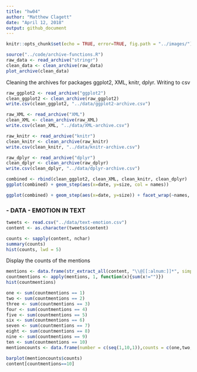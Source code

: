 ```yaml
---
title: "hw04"
author: "Matthew Clagett"
date: "April 12, 2018"
output: github_document
---
```


```r
knitr::opts_chunk$set(echo = TRUE, error=TRUE, fig.path = "../images/")
```

```r
source("../code/archive-functions.R")
raw_data <- read_archive("stringr")
clean_data <- clean_archive(raw_data)
plot_archive(clean_data)
```

Cleaning the archives for packages ggplot2, XML, knitr, dplyr. Writing to csv
```r
raw_ggplot2 <- read_archive("ggplot2")
clean_ggplot2 <- clean_archive(raw_ggplot2)
write.csv(clean_ggplot2, "../data/ggplot2-archive.csv")

raw_XML <- read_archive("XML")
clean_XML <- clean_archive(raw_XML)
write.csv(clean_XML, "../data/XML-archive.csv")

raw_knitr <- read_archive("knitr")
clean_knitr <- clean_archive(raw_knitr)
write.csv(clean_knitr, "../data/knitr-archive.csv")

raw_dplyr <- read_archive("dplyr")
clean_dplyr <- clean_archive(raw_dplyr)
write.csv(clean_dplyr, "../data/dplyr-archive.csv")
```

```r
combined <- rbind(clean_ggplot2, clean_XML, clean_knitr, clean_dplyr)
ggplot(combined) + geom_step(aes(x=date, y=size, col = names))
```

```r
ggplot(combined) + geom_step(aes(x=date, y=size)) + facet_wrap(~names, scales="free")
```


### - DATA - EMOTION IN TEXT
```r
tweets <- read.csv("../data/text-emotion.csv")
content <- as.character(tweets$content)

counts <- sapply(content, nchar)
summary(counts)
hist(counts, lwd = 5)
```

Display the counts of the mentions
```r
mentions <- data.frame(str_extract_all(content, "\\@[[:alnum:]]*", simplify = TRUE))
countmentions <- apply(mentions, 1, function(x){sum(x!="")})
hist(countmentions)

one <- sum(countmentions == 1)
two <- sum(countmentions == 2)
three <- sum(countmentions == 3)
four <- sum(countmentions == 4)
five <- sum(countmentions == 5)
six <- sum(countmentions == 6)
seven <- sum(countmentions == 7)
eight <- sum(countmentions == 8)
nine <- sum(countmentions == 9)
ten <- sum(countmentions == 10)
mentioncounts <- data.frame(number = c(seq(1,10,1)),counts = c(one,two,three,four,five,six,seven,eight,nine,ten))

barplot(mentioncounts$counts)
content[countmentions==10]
```


